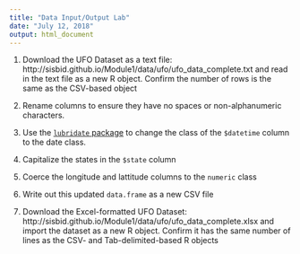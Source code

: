 ```yaml
---
title: "Data Input/Output Lab"
date: "July 12, 2018"
output: html_document
---
```


1. Download the UFO Dataset as a text file: http://sisbid.github.io/Module1/data/ufo/ufo_data_complete.txt and read in the text file as a new R object. Confirm the number of rows is the same as the CSV-based object

2. Rename columns to ensure they have no spaces or non-alphanumeric characters. 

3. Use the [`lubridate` package](https://lubridate.tidyverse.org/) to change the class of the `$datetime` column to the date class.

4. Capitalize the states in the `$state` column

5. Coerce the longitude and lattitude columns to the `numeric` class

6. Write out this updated `data.frame` as a new CSV file

7. Download the Excel-formatted UFO Dataset: http://sisbid.github.io/Module1/data/ufo/ufo_data_complete.xlsx and import the dataset as a new R object. Confirm it has the same number of lines as the CSV- and Tab-delimited-based R objects
